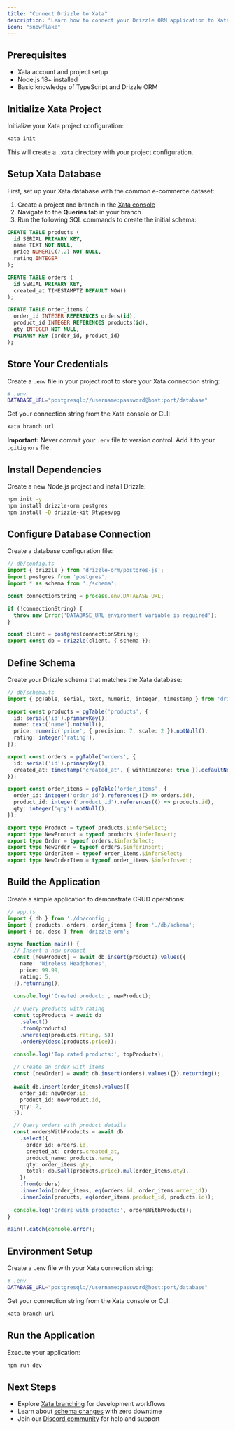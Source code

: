 ```yaml
---
title: "Connect Drizzle to Xata"
description: "Learn how to connect your Drizzle ORM application to Xata's PostgreSQL platform. Get started with Drizzle and PostgreSQL for type-safe database operations."
icon: "snowflake"
---
```


## Prerequisites

- Xata account and project setup
- Node.js 18+ installed
- Basic knowledge of TypeScript and Drizzle ORM

## Initialize Xata Project

Initialize your Xata project configuration:

```bash
xata init
```

This will create a `.xata` directory with your project configuration.

## Setup Xata Database

First, set up your Xata database with the common e-commerce dataset:

1. Create a project and branch in the [Xata console](https://console.xata.io)
2. Navigate to the **Queries** tab in your branch
3. Run the following SQL commands to create the initial schema:

```sql
CREATE TABLE products (
  id SERIAL PRIMARY KEY,
  name TEXT NOT NULL,
  price NUMERIC(7,2) NOT NULL,
  rating INTEGER
);

CREATE TABLE orders (
  id SERIAL PRIMARY KEY,
  created_at TIMESTAMPTZ DEFAULT NOW()
);

CREATE TABLE order_items (
  order_id INTEGER REFERENCES orders(id),
  product_id INTEGER REFERENCES products(id),
  qty INTEGER NOT NULL,
  PRIMARY KEY (order_id, product_id)
);
```

## Store Your Credentials

Create a `.env` file in your project root to store your Xata connection string:

```bash
# .env
DATABASE_URL="postgresql://username:password@host:port/database"
```

Get your connection string from the Xata console or CLI:

```bash
xata branch url
```

**Important:** Never commit your `.env` file to version control. Add it to your `.gitignore` file.

## Install Dependencies

Create a new Node.js project and install Drizzle:

```bash
npm init -y
npm install drizzle-orm postgres
npm install -D drizzle-kit @types/pg
```

## Configure Database Connection

Create a database configuration file:

```typescript
// db/config.ts
import { drizzle } from 'drizzle-orm/postgres-js';
import postgres from 'postgres';
import * as schema from './schema';

const connectionString = process.env.DATABASE_URL;

if (!connectionString) {
  throw new Error('DATABASE_URL environment variable is required');
}

const client = postgres(connectionString);
export const db = drizzle(client, { schema });
```

## Define Schema

Create your Drizzle schema that matches the Xata database:

```typescript
// db/schema.ts
import { pgTable, serial, text, numeric, integer, timestamp } from 'drizzle-orm/pg-core';

export const products = pgTable('products', {
  id: serial('id').primaryKey(),
  name: text('name').notNull(),
  price: numeric('price', { precision: 7, scale: 2 }).notNull(),
  rating: integer('rating'),
});

export const orders = pgTable('orders', {
  id: serial('id').primaryKey(),
  created_at: timestamp('created_at', { withTimezone: true }).defaultNow(),
});

export const order_items = pgTable('order_items', {
  order_id: integer('order_id').references(() => orders.id),
  product_id: integer('product_id').references(() => products.id),
  qty: integer('qty').notNull(),
});

export type Product = typeof products.$inferSelect;
export type NewProduct = typeof products.$inferInsert;
export type Order = typeof orders.$inferSelect;
export type NewOrder = typeof orders.$inferInsert;
export type OrderItem = typeof order_items.$inferSelect;
export type NewOrderItem = typeof order_items.$inferInsert;
```

## Build the Application

Create a simple application to demonstrate CRUD operations:

```typescript
// app.ts
import { db } from './db/config';
import { products, orders, order_items } from './db/schema';
import { eq, desc } from 'drizzle-orm';

async function main() {
  // Insert a new product
  const [newProduct] = await db.insert(products).values({
    name: 'Wireless Headphones',
    price: 99.99,
    rating: 5,
  }).returning();
  
  console.log('Created product:', newProduct);

  // Query products with rating
  const topProducts = await db
    .select()
    .from(products)
    .where(eq(products.rating, 5))
    .orderBy(desc(products.price));
  
  console.log('Top rated products:', topProducts);

  // Create an order with items
  const [newOrder] = await db.insert(orders).values({}).returning();
  
  await db.insert(order_items).values({
    order_id: newOrder.id,
    product_id: newProduct.id,
    qty: 2,
  });

  // Query orders with product details
  const ordersWithProducts = await db
    .select({
      order_id: orders.id,
      created_at: orders.created_at,
      product_name: products.name,
      qty: order_items.qty,
      total: db.$all(products.price).mul(order_items.qty),
    })
    .from(orders)
    .innerJoin(order_items, eq(orders.id, order_items.order_id))
    .innerJoin(products, eq(order_items.product_id, products.id));
  
  console.log('Orders with products:', ordersWithProducts);
}

main().catch(console.error);
```

## Environment Setup

Create a `.env` file with your Xata connection string:

```bash
# .env
DATABASE_URL="postgresql://username:password@host:port/database"
```

Get your connection string from the Xata console or CLI:

```bash
xata branch url
```

## Run the Application

Execute your application:

```bash
npm run dev
```

## Next Steps

- Explore [Xata branching](/core-concepts/branching) for development workflows
- Learn about [schema changes](/core-concepts/schema-changes) with zero downtime
- Join our [Discord community](https://discord.gg/xata) for help and support 